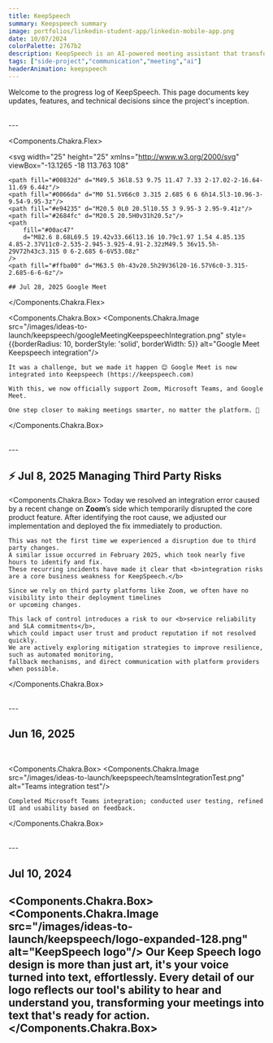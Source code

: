 ```yaml
---
title: KeepSpeech
summary: Keepspeech summary
image: portfolios/linkedin-student-app/linkedin-mobile-app.png
date: 10/07/2024
colorPalette: 2767b2
description: KeepSpeech is an AI-powered meeting assistant that transforms spoken conversations into actionable insights.
tags: ["side-project","communication","meeting","ai"]
headerAnimation: keepspeech
---
```


Welcome to the progress log of KeepSpeech. This page documents key updates, features, and technical decisions since the project's inception.

<br/>
---
<br/>


<Components.Chakra.Flex>

<svg
    width="25"
    height="25"
    xmlns="http://www.w3.org/2000/svg"
    viewBox="-13.1265 -18 113.763 108"
>
    <path fill="#00832d" d="M49.5 36l8.53 9.75 11.47 7.33 2-17.02-2-16.64-11.69 6.44z"/>
    <path fill="#0066da" d="M0 51.5V66c0 3.315 2.685 6 6 6h14.5l3-10.96-3-9.54-9.95-3z"/>
    <path fill="#e94235" d="M20.5 0L0 20.5l10.55 3 9.95-3 2.95-9.41z"/>
    <path fill="#2684fc" d="M20.5 20.5H0v31h20.5z"/>
    <path
        fill="#00ac47"
        d="M82.6 8.68L69.5 19.42v33.66l13.16 10.79c1.97 1.54 4.85.135 4.85-2.37V11c0-2.535-2.945-3.925-4.91-2.32zM49.5 36v15.5h-29V72h43c3.315 0 6-2.685 6-6V53.08z"
    />
    <path fill="#ffba00" d="M63.5 0h-43v20.5h29V36l20-16.57V6c0-3.315-2.685-6-6-6z"/>
</svg>

    ## Jul 28, 2025 Google Meet

</Components.Chakra.Flex>


<Components.Chakra.Box>
    <Components.Chakra.Image
        src="/images/ideas-to-launch/keepspeech/googleMeetingKeepspeechIntegration.png"
        style={{borderRadius: 10, borderStyle: 'solid', borderWidth: 5}}
        alt="Google Meet Keepspeech integration"/>

    It was a challenge, but we made it happen 😊 Google Meet is now integrated into Keepspeech (https://keepspeech.com)

    With this, we now officially support Zoom, Microsoft Teams, and Google Meet.

    One step closer to making meetings smarter, no matter the platform. 💪
</Components.Chakra.Box>

<br/>
---
<br/>



## ⚡ Jul 8, 2025  Managing Third Party Risks

<Components.Chakra.Box>
    Today we resolved an integration error caused by a recent change on <b>Zoom</b>’s side which
    temporarily disrupted the core product feature. After identifying the root cause,
    we adjusted our implementation and deployed the fix immediately to production.

    This was not the first time we experienced a disruption due to third party changes.
    A similar issue occurred in February 2025, which took nearly five hours to identify and fix.
    These recurring incidents have made it clear that <b>integration risks are a core business weakness for KeepSpeech.</b>

    Since we rely on third party platforms like Zoom, we often have no visibility into their deployment timelines
    or upcoming changes.

    This lack of control introduces a risk to our <b>service reliability and SLA commitments</b>,
    which could impact user trust and product reputation if not resolved quickly.
    We are actively exploring mitigation strategies to improve resilience, such as automated monitoring,
    fallback mechanisms, and direct communication with platform providers when possible.
</Components.Chakra.Box>

<br/>
---
<br/>

## Jun 16, 2025
<br/>

<Components.Chakra.Box>
    <Components.Chakra.Image
        src="/images/ideas-to-launch/keepspeech/teamsIntegrationTest.png"
        alt="Teams integration test"/>

    Completed Microsoft Teams integration; conducted user testing, refined UI and usability based on feedback.
</Components.Chakra.Box>

<br/>
---
<br/>

## Jul 10, 2024

<Components.Chakra.Box>
    <Components.Chakra.Image
        src="/images/ideas-to-launch/keepspeech/logo-expanded-128.png"
        alt="KeepSpeech logo"/>
    Our Keep Speech logo design is more than just art, it's your voice turned into text, effortlessly. Every detail of
    our logo reflects our tool's ability to hear and understand you, transforming your meetings into text that's ready
    for action.
</Components.Chakra.Box>
<br/>
---